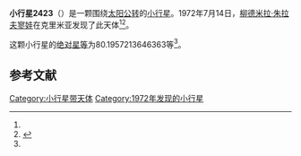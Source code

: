 {{Infobox planet
| bgcolour = #FFFFC0
| name = 2423 Ibarruri
| symbol = 
| image = 
| caption = 
| discovery = yes
| discovery_ref = 
| discoverer = [[柳德米拉·朱拉夫寥娃|柳德米拉·朱拉夫寥娃]]
| discovery_site = [[克里米亚|克里米亚]] 
| discovered = 1972年7月14日
| designations = yes
| mp_name = 
| named_after = 
| alt_names = 1972 NC/ 1930 SV / 1943 TB / 1956 VC / 1972 PB
| mp_category = [[越火小行星|越火小行星]]
| orbit_ref = <ref name="a">[http://ssd.jpl.nasa.gov/sbdb.cgi?sstr=2423 2423 Ibarruri] {{Wayback|url=http://ssd.jpl.nasa.gov/sbdb.cgi?sstr=2423 |date=20200820020056 }}，小行星數據庫瀏覽器（JPL Small-Body Database Browser）－[[美国国家航空航天局|美国国家航空航天局]]喷气推进实验室</ref>
| epoch = 2456400.5 (2013年4月18日更新)
| aphelion = {{convert|2.807953473245504|AU|km|3|abbr=on|lk=out}}
| perihelion = {{convert|1.567656872874378|AU|km|3|abbr=on}}
| semimajor = {{convert|2.187805173059941|AU|km|3|abbr=on}}
| eccentricity = 0.283456821
| period = 1181.983446 [[日|日]]<br />3.24[[儒略年|儒略年]]
| avg_speed = 
| inclination = 4.057615345254324
| asc_node = 265.1674266453985
| mean_anomaly = 
| arg_peri = 80.1957213646363
| satellites = 
| physical_characteristics = yes
| dimensions = 
| mass = 
| density = 
| surface_grav = 
| escape_velocity = 
| sidereal_day = 
| axial_tilt = 
| pole_ecliptic_lat = 
| pole_ecliptic_lon = 
| albedo = 
| temperatures= 
| temp_name1 = 
| mean_temp_1 = 
| max_temp_1 = 
| temp_name2 = 
| max_temp_2 = 
| spectral_type = 
| abs_magnitude = 80.1957213646363
}}

'''小行星2423'''（{{lang-en|2423 Ibarruri}}）是一颗围绕[[太阳|太阳]][[公转|公转]]的[[小行星|小行星]]。1972年7月14日，[[柳德米拉·朱拉夫寥娃|柳德米拉·朱拉夫寥娃]]在克里米亚发现了此天体<ref name="a" /><ref>{{cite news|title=小行星列表|url=http://cfa-www.harvard.edu/iau/lists/NumberedMPs.txt|accessdate=2013-07-08|newspaper=哈佛大学|archive-date=2008-05-17|archive-url=https://web.archive.org/web/20080517010638/http://cfa-www.harvard.edu/iau/lists/NumberedMPs.txt|dead-url=no}}</ref>。

这颗小行星的[[绝对星等|绝对星等]]为80.1957213646363等<ref name="a" />。

==参考文献==
{{reflist}}
{{Minor Planet Number|[[小行星2422|小行星2422]]|[[小行星2424|小行星2424]]}}

{{小天体}}

[[Category:小行星带天体|Category:小行星带天体]]
[[Category:1972年发现的小行星|Category:1972年发现的小行星]]

{{asteroid-stub}}